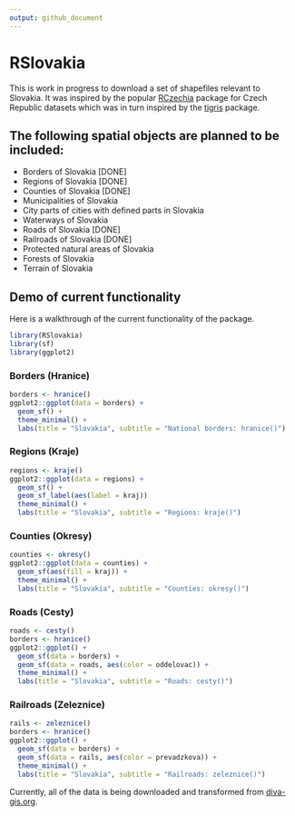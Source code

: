 ```yaml
---
output: github_document
---
```


# RSlovakia

This is work in progress to download a set of shapefiles relevant to Slovakia. It was inspired by the popular [RCzechia](https://github.com/jlacko/RCzechia) package for Czech Republic datasets which was in turn inspired by the [tigris](https://github.com/walkerke/tigris) package.

## The following spatial objects are planned to be included:

* Borders of Slovakia [DONE]
* Regions of Slovakia [DONE]
* Counties of Slovakia [DONE]
* Municipalities of Slovakia
* City parts of cities with defined parts in Slovakia
* Waterways of Slovakia
* Roads of Slovakia [DONE]
* Railroads of Slovakia [DONE]
* Protected natural areas of Slovakia
* Forests of Slovakia
* Terrain of Slovakia

## Demo of current functionality

Here is a walkthrough of the current functionality of the package.

```r

library(RSlovakia)
library(sf)
library(ggplot2)

```

### Borders (Hranice)

```r

borders <- hranice()
ggplot2::ggplot(data = borders) +
  geom_sf() +
  theme_minimal() +
  labs(title = "Slovakia", subtitle = "National borders: hranice()")

```

### Regions (Kraje)

```r

regions <- kraje()
ggplot2::ggplot(data = regions) +
  geom_sf() +
  geom_sf_label(aes(label = kraj))
  theme_minimal() +
  labs(title = "Slovakia", subtitle = "Regions: kraje()")

```

### Counties (Okresy)

```r

counties <- okresy()
ggplot2::ggplot(data = counties) +
  geom_sf(aes(fill = kraj)) +
  theme_minimal() +
  labs(title = "Slovakia", subtitle = "Counties: okresy()")

```

### Roads (Cesty)

```r

roads <- cesty()
borders <- hranice()
ggplot2::ggplot() +
  geom_sf(data = borders) +
  geom_sf(data = roads, aes(color = oddelovac)) +
  theme_minimal() +
  labs(title = "Slovakia", subtitle = "Roads: cesty()")

```

### Railroads (Zeleznice)

```r

rails <- zeleznice()
borders <- hranice()
ggplot2::ggplot() +
  geom_sf(data = borders) +
  geom_sf(data = rails, aes(color = prevadzkova)) +
  theme_minimal() +
  labs(title = "Slovakia", subtitle = "Railroads: zeleznice()")

```

Currently, all of the data is being downloaded and transformed from [diva-gis.org](http://www.diva-gis.org/gdata).
